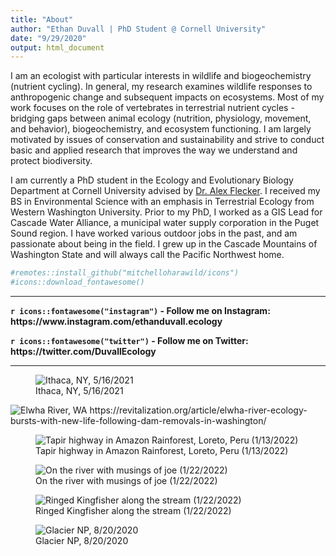```yaml
---
title: "About"
author: "Ethan Duvall | PhD Student @ Cornell University"
date: "9/29/2020"
output: html_document
---
```


I am an ecologist with particular interests in wildlife and biogeochemistry (nutrient cycling). In general, my research examines wildlife responses to anthropogenic change and subsequent impacts on ecosystems. Most of my work focuses on the role of vertebrates in terrestrial nutrient cycles - bridging gaps between animal ecology (nutrition, physiology, movement, and behavior), biogeochemistry, and ecosystem functioning. I am largely motivated by issues of conservation and sustainability and strive to conduct basic and applied research that improves the way we understand and protect biodiversity.

I am currently a PhD student in the Ecology and Evolutionary Biology Department at Cornell University advised by [Dr. Alex Flecker](https://fleckerlab.weebly.com/). I received my BS in Environmental Science with an emphasis in Terrestrial Ecology from Western Washington University. Prior to my PhD, I worked as a GIS Lead for Cascade Water Alliance, a municipal water supply corporation in the Puget Sound region. I have worked various outdoor jobs in the past, and am passionate about being in the field. I grew up in the Cascade Mountains of Washington State and will always call the Pacific Northwest home.

```r
#remotes::install_github("mitchelloharawild/icons")
#icons::download_fontawesome()
```

 <hr /> 
**`r icons::fontawesome("instagram")` - Follow me on Instagram: https://www.instagram.com/ethanduvall.ecology**

**`r icons::fontawesome("twitter")` - Follow me on Twitter: https://twitter.com/DuvallEcology**
 <hr /> 

![Ithaca, NY, 5/16/2021](C:\Users\ethan\OneDrive\Documents\Github\Repos\website\images\canoe1.jpg)

![Elwha River, WA](https://revitalization.org/wp-content/uploads/2016/02/Elwha_Salmon-1050x700.jpg)
https://revitalization.org/article/elwha-river-ecology-bursts-with-new-life-following-dam-removals-in-washington/

![Tapir highway in Amazon Rainforest, Loreto, Peru (1/13/2022) ](C:\Users\ethan\OneDrive\Documents\Github\Repos\website\images\tapirlick.jpg)


![On the river with musings of joe (1/22/2022)](C:\Users\ethan\OneDrive\Documents\Github\Repos\website\images\river_joe.jpg)

![Ringed Kingfisher along the stream (1/22/2022)](C:\Users\ethan\OneDrive\Documents\Github\Repos\website\images\ringedkingfisher.jpg)

![Glacier NP, 8/20/2020](C:\Users\ethan\OneDrive\Documents\Github\Repos\website\images\ethan_glacier.jpg)